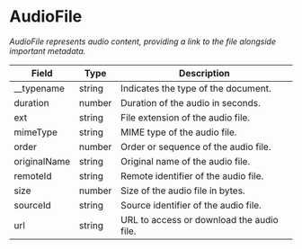 # AudioFile

_AudioFile represents audio content, providing a link to the file alongside important metadata._

| Field        | Type   | Description                               |
| ------------ | ------ | ----------------------------------------- |
| \_\_typename | string | Indicates the type of the document.       |
| duration     | number | Duration of the audio in seconds.         |
| ext          | string | File extension of the audio file.         |
| mimeType     | string | MIME type of the audio file.              |
| order        | number | Order or sequence of the audio file.      |
| originalName | string | Original name of the audio file.          |
| remoteId     | string | Remote identifier of the audio file.      |
| size         | number | Size of the audio file in bytes.          |
| sourceId     | string | Source identifier of the audio file.      |
| url          | string | URL to access or download the audio file. |
